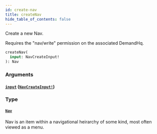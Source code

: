 ```yaml
---
id: create-nav
title: createNav
hide_table_of_contents: false
---
```



Create a new Nav.
                
Requires the "nav/write" permission on the associated DemandHq.

```graphql
createNav(
  input: NavCreateInput!
): Nav
```


### Arguments

#### [`input`](#) ([`NavCreateInput!`](/developers/demandhq-apis/demand-api/graphql/reference/inputs/nav-create-input))




### Type

#### [`Nav`](/developers/demandhq-apis/demand-api/graphql/reference/objects/nav)

Nav is an item within a navigational heirarchy of some kind, most often viewed as a menu.




